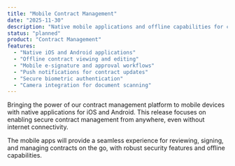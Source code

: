 ```yaml
---
title: "Mobile Contract Management"
date: "2025-11-30"
description: "Native mobile applications and offline capabilities for contract management on the go."
status: "planned"
product: "Contract Management"
features:
  - "Native iOS and Android applications"
  - "Offline contract viewing and editing"
  - "Mobile e-signature and approval workflows"
  - "Push notifications for contract updates"
  - "Secure biometric authentication"
  - "Camera integration for document scanning"
---
```


Bringing the power of our contract management platform to mobile devices with native applications for iOS and Android. This release focuses on enabling secure contract management from anywhere, even without internet connectivity.

The mobile apps will provide a seamless experience for reviewing, signing, and managing contracts on the go, with robust security features and offline capabilities.
